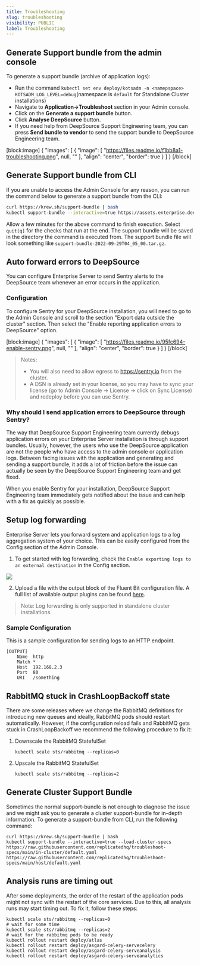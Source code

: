 ```yaml
---
title: Troubleshooting
slug: troubleshooting
visibility: PUBLIC
label: Troubleshooting
---
```

## Generate Support bundle from the admin console

To generate a support bundle (archive of application logs):

- Run the command `kubectl set env deploy/kotsadm -n <namepspace> KOTSADM_LOG_LEVEL=debug`(namespace is `default` for Standalone Cluster installations)
- Navigate to **Application->Troubleshoot** section in your Admin console.
- Click on the **Generate a support bundle** button.
- Click **Analyse DeepSource** button.
- If you need help from DeepSource Support Engineering team, you can press **Send bundle to vendor** to send the support bundle to DeepSource Engineering team.

[block:image]
{
  "images": [
    {
      "image": [
        "https://files.readme.io/f1bb8a1-troubleshooting.png",
        null,
        ""
      ],
      "align": "center",
      "border": true
    }
  ]
}
[/block]


## Generate Support bundle from CLI

If you are unable to access the Admin Console for any reason, you can run the command below to generate a support bundle from the CLI:

```bash Shell
curl https://krew.sh/support-bundle | bash
kubectl support-bundle --interactive=true https://assets.enterprise.deepsource.com/kots/support-bundle.yaml
```

Allow a few minutes for the above command to finish execution. Select `quit[q]` for the checks that run at the end. The support bundle will be saved in the directory the command is executed from.  The support bundle file will look something like `support-bundle-2022-09-29T04_05_00.tar.gz`.

## Auto forward errors to DeepSource

You can configure Enterprise Server to send Sentry alerts to the DeepSource team whenever an error occurs in the application.

### Configuration

To configure Sentry for your DeepSource installation, you will need to go to the Admin Console and scroll to the section "Export data outside the cluster" section. Then select the "Enable reporting application errors to DeepSource" option.

[block:image]
{
  "images": [
    {
      "image": [
        "https://files.readme.io/95fc694-enable-sentry.png",
        null,
        ""
      ],
      "align": "center",
      "border": true
    }
  ]
}
[/block]


>  Notes:
>
> - You will also need to allow egress to <https://sentry.io> from the cluster.
> - A DSN is already set in your license, so you may have to sync your license (go to Admin Console -> License -> click on Sync License) and redeploy before you can use Sentry.

### Why should I send application errors to DeepSource through Sentry?

The way that DeepSource Support Engineering team currently debugs application errors on your Enterprise Server installation is through support bundles. Usually, however, the users who use the DeepSource application are not the people who have access to the admin console or application logs. Between facing issues with the application and generating and sending a support bundle, it adds a lot of friction before the issue can actually be seen by the DeepSource Support Engineering team and get fixed.

When you enable Sentry for your installation, DeepSource Support Engineering team immediately gets notified about the issue and can help with a fix as quickly as possible.

## Setup log forwarding

Enterprise Server lets you forward system and application logs to a log aggregation system of your choice. This can be easily configured from the Config section of the Admin Console.

1. To get started with log forwarding, check the `Enable exporting logs to an external destination` in the Config section.

![](https://files.readme.io/1984bf8-image.png)

2. Upload a file with the output block of the Fluent Bit configuration file. A full list of available output plugins can be found [here](https://docs.fluentbit.io/manual/pipeline/outputs).

> Note: Log forwarding is only supported in standalone cluster installations.

### Sample Configuration

This is a sample configuration for sending logs to an HTTP endpoint.

```
[OUTPUT]
    Name  http
    Match *
    Host  192.168.2.3
    Port  80
    URI   /something
```

## RabbitMQ stuck in CrashLoopBackoff state

There are some releases where we change the RabbitMQ definitions for introducing new queues and ideally, RabbitMQ pods should restart automatically. However, if the configuration reload fails and RabbitMQ gets stuck in CrashLoopBackoff we recommend the following procedure to fix it:

1. Downscale the RabbitMQ StatefulSet
   ```Text bash
   kubectl scale sts/rabbitmq --replicas=0
   ```
2. Upscale the RabbitMQ StatefulSet
   ```Text bash
   kubectl scale sts/rabbitmq --replicas=2
   ```

## Generate Cluster Support Bundle

Sometimes the normal support-bundle is not enough to diagnose the issue and we might ask you to generate a cluster support-bundle for in-depth information. To generate a support-bundle from CLI, run the following command:

```
curl https://krew.sh/support-bundle | bash
kubectl support-bundle --interactive=true --load-cluster-specs https://raw.githubusercontent.com/replicatedhq/troubleshoot-specs/main/in-cluster/default.yaml  https://raw.githubusercontent.com/replicatedhq/troubleshoot-specs/main/host/default.yaml
```

## Analysis runs are timing out

After some deployments, the order of the restart of the application pods might not sync with the restart of the core services. Due to this, all analysis runs may start timing out. To fix it, follow these steps:

```
kubectl scale sts/rabbitmq --replicas=0
# wait for some time
kubectl scale sts/rabbitmq --replicas=2
# wait for the rabbitmq pods to be ready
kubectl rollout restart deploy/atlas
kubectl rollout restart deploy/asgard-celery-servecelery
kubectl rollout restart deploy/asgard-celery-serveanalysis
kubectl rollout restart deploy/asgard-celery-serveanalytics
```
